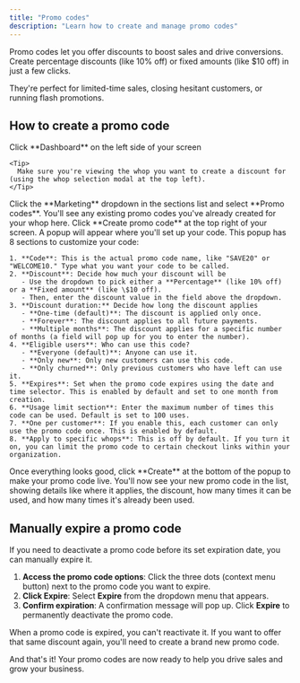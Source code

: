 ```yaml
---
title: "Promo codes"
description: "Learn how to create and manage promo codes"
---
```


Promo codes let you offer discounts to boost sales and drive conversions. Create percentage discounts (like 10% off) or fixed amounts (like \$10 off) in just a few clicks.

They're perfect for limited-time sales, closing hesitant customers, or running flash promotions.

## How to create a promo code

<Steps>
  <Step title="Access your dashboard" titleSize="h3">
    Click **Dashboard** on the left side of your screen

    <Tip>
      Make sure you're viewing the whop you want to create a discount for (using the whop selection modal at the top left). 
    </Tip>
  </Step>
  <Step title="Navigate to Promo codes" titleSize="h3">
    Click the **Marketing** dropdown in the sections list and select **Promo codes**. You'll see any existing promo codes you've already created for your whop here.
  </Step>
  <Step title="Create a new code" titleSize="h3">
    Click **Create promo code** at the top right of your screen. A popup will appear where you'll set up your code.
  </Step>
  <Step title="Set up your promo code" titleSize="h3">
    This popup has 8 sections to customize your code:

    1. **Code**: This is the actual promo code name, like "SAVE20" or "WELCOME10." Type what you want your code to be called.
    2. **Discount**: Decide how much your discount will be
       - Use the dropdown to pick either a **Percentage** (like 10% off) or a **Fixed amount** (like \$10 off).
       - Then, enter the discount value in the field above the dropdown.
    3. **Discount duration:** Decide how long the discount applies
       - **One-time (default)**: The discount is applied only once.
       - **Forever**: The discount applies to all future payments.
       - **Multiple months**: The discount applies for a specific number of months (a field will pop up for you to enter the number).
    4. **Eligible users**: Who can use this code?
       - **Everyone (default)**: Anyone can use it.
       - **Only new**: Only new customers can use this code.
       - **Only churned**: Only previous customers who have left can use it.
    5. **Expires**: Set when the promo code expires using the date and time selector. This is enabled by default and set to one month from creation.
    6. **Usage limit section**: Enter the maximum number of times this code can be used. Default is set to 100 uses.
    7. **One per customer**: If you enable this, each customer can only use the promo code once. This is enabled by default. 
    8. **Apply to specific whops**: This is off by default. If you turn it on, you can limit the promo code to certain checkout links within your organization.
  </Step>
  <Step title="Activate your code" titleSize="h3">
    Once everything looks good, click **Create** at the bottom of the popup to make your promo code live. You'll now see your new promo code in the list, showing details like where it applies, the discount, how many times it can be used, and how many times it's already been used.
  </Step>
</Steps>


## Manually expire a promo code

If you need to deactivate a promo code before its set expiration date, you can manually expire it.

1. **Access the promo code options**: Click the three dots (context menu button) next to the promo code you want to expire.
2. **Click Expire**: Select **Expire** from the dropdown menu that appears.
3. **Confirm expiration**: A confirmation message will pop up. Click **Expire** to permanently deactivate the promo code.

<Warning>
  When a promo code is expired, you can't reactivate it. If you want to offer that same discount again, you'll need to create a brand new promo code.
</Warning>


And that's it\! Your promo codes are now ready to help you drive sales and grow your business.